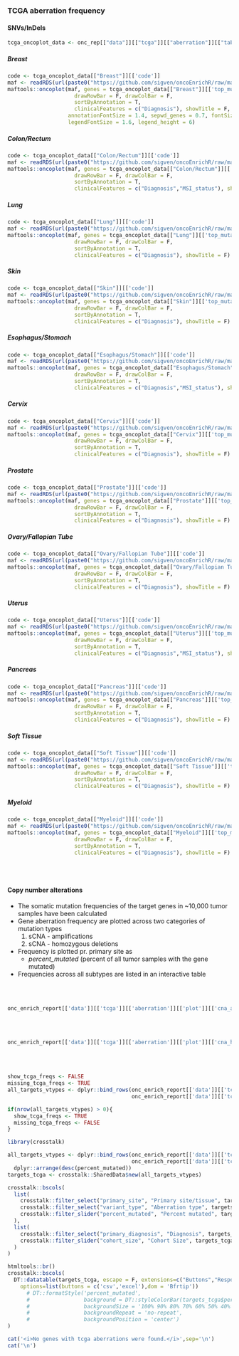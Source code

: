 ### TCGA aberration frequency

#### SNVs/InDels {.tabset}

```r

tcga_oncoplot_data <- onc_rep[["data"]][["tcga"]][["aberration"]][["table"]][["snv_indel"]]

```


##### Breast

```r

code <- tcga_oncoplot_data[["Breast"]][['code']]
maf <- readRDS(url(paste0("https://github.com/sigven/oncoEnrichR/raw/master/maf/",code,".maf.rds")))
maftools::oncoplot(maf, genes = tcga_oncoplot_data[["Breast"]][['top_mutated_genes']]$symbol,
                     drawRowBar = F, drawColBar = F,
                     sortByAnnotation = T,
                     clinicalFeatures = c("Diagnosis"), showTitle = F, gene_mar = 6,
                   annotationFontSize = 1.4, sepwd_genes = 0.7, fontSize = 1.2,
                   legendFontSize = 1.6, legend_height = 6)
```

##### Colon/Rectum

```r

code <- tcga_oncoplot_data[["Colon/Rectum"]][['code']]
maf <- readRDS(url(paste0("https://github.com/sigven/oncoEnrichR/raw/master/maf/",code,".maf.rds")))
maftools::oncoplot(maf, genes = tcga_oncoplot_data[["Colon/Rectum"]][['top_mutated_genes']]$symbol,
                     drawRowBar = F, drawColBar = F,
                     sortByAnnotation = T,
                     clinicalFeatures = c("Diagnosis","MSI_status"), showTitle = F)
```

##### Lung

```r

code <- tcga_oncoplot_data[["Lung"]][['code']]
maf <- readRDS(url(paste0("https://github.com/sigven/oncoEnrichR/raw/master/maf/",code,".maf.rds")))
maftools::oncoplot(maf, genes = tcga_oncoplot_data[["Lung"]][['top_mutated_genes']]$symbol,
                     drawRowBar = F, drawColBar = F,
                     sortByAnnotation = T,
                     clinicalFeatures = c("Diagnosis"), showTitle = F)
```

##### Skin

```r

code <- tcga_oncoplot_data[["Skin"]][['code']]
maf <- readRDS(url(paste0("https://github.com/sigven/oncoEnrichR/raw/master/maf/",code,".maf.rds")))
maftools::oncoplot(maf, genes = tcga_oncoplot_data[["Skin"]][['top_mutated_genes']]$symbol,
                     drawRowBar = F, drawColBar = F,
                     sortByAnnotation = T,
                     clinicalFeatures = c("Diagnosis"), showTitle = F)
```

##### Esophagus/Stomach

```r

code <- tcga_oncoplot_data[["Esophagus/Stomach"]][['code']]
maf <- readRDS(url(paste0("https://github.com/sigven/oncoEnrichR/raw/master/maf/",code,".maf.rds")))
maftools::oncoplot(maf, genes = tcga_oncoplot_data[["Esophagus/Stomach"]][['top_mutated_genes']]$symbol,
                     drawRowBar = F, drawColBar = F,
                     sortByAnnotation = T,
                     clinicalFeatures = c("Diagnosis","MSI_status"), showTitle = F)
```

##### Cervix

```r

code <- tcga_oncoplot_data[["Cervix"]][['code']]
maf <- readRDS(url(paste0("https://github.com/sigven/oncoEnrichR/raw/master/maf/",code,".maf.rds")))
maftools::oncoplot(maf, genes = tcga_oncoplot_data[["Cervix"]][['top_mutated_genes']]$symbol,
                     drawRowBar = F, drawColBar = F,
                     sortByAnnotation = T,
                     clinicalFeatures = c("Diagnosis"), showTitle = F)
```

##### Prostate

```r

code <- tcga_oncoplot_data[["Prostate"]][['code']]
maf <- readRDS(url(paste0("https://github.com/sigven/oncoEnrichR/raw/master/maf/",code,".maf.rds")))
maftools::oncoplot(maf, genes = tcga_oncoplot_data[["Prostate"]][['top_mutated_genes']]$symbol,
                     drawRowBar = F, drawColBar = F,
                     sortByAnnotation = T,
                     clinicalFeatures = c("Diagnosis"), showTitle = F)
```

##### Ovary/Fallopian Tube

```r

code <- tcga_oncoplot_data[["Ovary/Fallopian Tube"]][['code']]
maf <- readRDS(url(paste0("https://github.com/sigven/oncoEnrichR/raw/master/maf/",code,".maf.rds")))
maftools::oncoplot(maf, genes = tcga_oncoplot_data[["Ovary/Fallopian Tube"]][['top_mutated_genes']]$symbol,
                     drawRowBar = F, drawColBar = F,
                     sortByAnnotation = T,
                     clinicalFeatures = c("Diagnosis"), showTitle = F)
```


##### Uterus


```r

code <- tcga_oncoplot_data[["Uterus"]][['code']]
maf <- readRDS(url(paste0("https://github.com/sigven/oncoEnrichR/raw/master/maf/",code,".maf.rds")))
maftools::oncoplot(maf, genes = tcga_oncoplot_data[["Uterus"]][['top_mutated_genes']]$symbol,
                     drawRowBar = F, drawColBar = F,
                     sortByAnnotation = T,
                     clinicalFeatures = c("Diagnosis","MSI_status"), showTitle = F)
```


##### Pancreas


```r

code <- tcga_oncoplot_data[["Pancreas"]][['code']]
maf <- readRDS(url(paste0("https://github.com/sigven/oncoEnrichR/raw/master/maf/",code,".maf.rds")))
maftools::oncoplot(maf, genes = tcga_oncoplot_data[["Pancreas"]][['top_mutated_genes']]$symbol,
                     drawRowBar = F, drawColBar = F,
                     sortByAnnotation = T,
                     clinicalFeatures = c("Diagnosis"), showTitle = F)
```


##### Soft Tissue


```r

code <- tcga_oncoplot_data[["Soft Tissue"]][['code']]
maf <- readRDS(url(paste0("https://github.com/sigven/oncoEnrichR/raw/master/maf/",code,".maf.rds")))
maftools::oncoplot(maf, genes = tcga_oncoplot_data[["Soft Tissue"]][['top_mutated_genes']]$symbol,
                     drawRowBar = F, drawColBar = F,
                     sortByAnnotation = T,
                     clinicalFeatures = c("Diagnosis"), showTitle = F)
```

##### Myeloid


```r

code <- tcga_oncoplot_data[["Myeloid"]][['code']]
maf <- readRDS(url(paste0("https://github.com/sigven/oncoEnrichR/raw/master/maf/",code,".maf.rds")))
maftools::oncoplot(maf, genes = tcga_oncoplot_data[["Myeloid"]][['top_mutated_genes']]$symbol,
                     drawRowBar = F, drawColBar = F,
                     sortByAnnotation = T,
                     clinicalFeatures = c("Diagnosis"), showTitle = F)
```


<br><br>

#### Copy number alterations

* The somatic mutation frequencies of the target genes in ~10,000 tumor samples have been calculated
* Gene aberration frequency are plotted across two categories of mutation types
    1. sCNA - amplifications
    2. sCNA - homozygous deletions
* Frequency is plotted pr. primary site as 
  * *_percent_mutated_* (percent of all tumor samples with the gene mutated)
* Frequencies across all subtypes are listed in an interactive table


<br><br>
```r
onc_enrich_report[['data']][['tcga']][['aberration']][['plot']][['cna_ampl']]

```
<br><br>
```r
onc_enrich_report[['data']][['tcga']][['aberration']][['plot']][['cna_homdel']]

```
<br><br>




```r

show_tcga_freqs <- FALSE
missing_tcga_freqs <- TRUE
all_targets_vtypes <- dplyr::bind_rows(onc_enrich_report[['data']][['tcga']][['aberration']][['table']][['cna_homdel']],
                                       onc_enrich_report[['data']][['tcga']][['aberration']][['table']][['cna_ampl']])

if(nrow(all_targets_vtypes) > 0){
  show_tcga_freqs <- TRUE
  missing_tcga_freqs <- FALSE
}

```


```r
library(crosstalk)

all_targets_vtypes <- dplyr::bind_rows(onc_enrich_report[['data']][['tcga']][['aberration']][['table']][['cna_homdel']],
                                       onc_enrich_report[['data']][['tcga']][['aberration']][['table']][['cna_ampl']]) %>%
  dplyr::arrange(desc(percent_mutated))
targets_tcga <- crosstalk::SharedData$new(all_targets_vtypes)

crosstalk::bscols(
  list(
    crosstalk::filter_select("primary_site", "Primary site/tissue", targets_tcga, ~primary_site),
    crosstalk::filter_select("variant_type", "Aberration type", targets_tcga, ~variant_type),
    crosstalk::filter_slider("percent_mutated", "Percent mutated", targets_tcga, ~percent_mutated)
  ),
  list(
    crosstalk::filter_select("primary_diagnosis", "Diagnosis", targets_tcga, ~primary_diagnosis),
    crosstalk::filter_slider("cohort_size", "Cohort Size", targets_tcga, ~cohort_size)
  )
)

htmltools::br()
crosstalk::bscols(
  DT::datatable(targets_tcga, escape = F, extensions=c("Buttons","Responsive"), width = "100%",
    options=list(buttons = c('csv','excel'),dom = 'Bfrtip'))
      # DT::formatStyle('percent_mutated',
      #                 background = DT::styleColorBar(targets_tcga$percent_mutated, 'steelblue', angle = -90),
      #                 backgroundSize = '100% 90% 80% 70% 60% 50% 40% 30% 20% 10% 0%',
      #                 backgroundRepeat = 'no-repeat',
      #                 backgroundPosition = 'center')
)

```


```r
cat('<i>No genes with tcga aberrations were found.</i>',sep='\n')
cat('\n')
```

<br><br>
